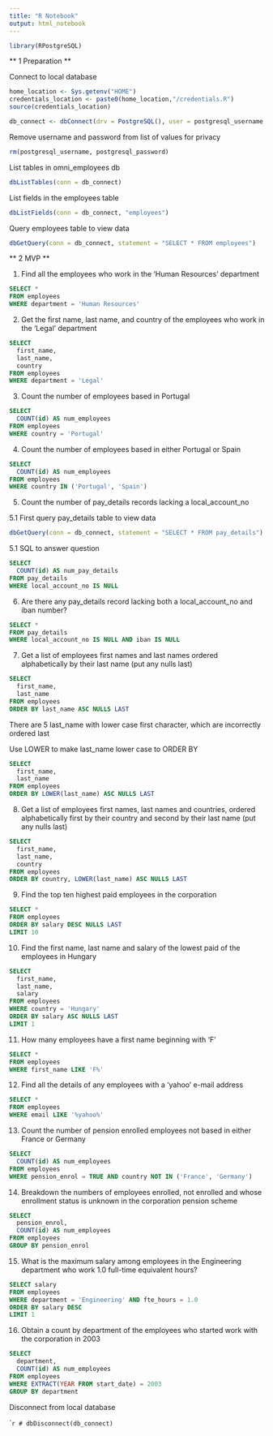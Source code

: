```yaml
---
title: "R Notebook"
output: html_notebook
---
```


```r
library(RPostgreSQL)
```

** 1 Preparation **

Connect to local database

```r
home_location <- Sys.getenv("HOME")
credentials_location <- paste0(home_location,"/credentials.R")
source(credentials_location)
```

```r
db_connect <- dbConnect(drv = PostgreSQL(), user = postgresql_username, password = postgresql_password, dbname = "omni_employees", host = "localhost")
```

Remove username and password from list of values for privacy

```r
rm(postgresql_username, postgresql_password)
```

List tables in omni_employees db

```r
dbListTables(conn = db_connect)
```

List fields in the employees table

```r
dbListFields(conn = db_connect, "employees")
```

Query employees table to view data

```r
dbGetQuery(conn = db_connect, statement = "SELECT * FROM employees")
```
** 2 MVP **

1. Find all the employees who work in the ‘Human Resources’ department

```sql
SELECT *
FROM employees
WHERE department = 'Human Resources'
```
2. Get the first name, last name, and country of the employees who work in the ‘Legal’ department

```sql
SELECT
  first_name,
  last_name,
  country
FROM employees
WHERE department = 'Legal'
```
3. Count the number of employees based in Portugal

```sql
SELECT
  COUNT(id) AS num_employees
FROM employees
WHERE country = 'Portugal'
```

4. Count the number of employees based in either Portugal or Spain

```sql
SELECT
  COUNT(id) AS num_employees
FROM employees
WHERE country IN ('Portugal', 'Spain')
```

5. Count the number of pay_details records lacking a local_account_no

  5.1 First query pay_details table to view data

```r
dbGetQuery(conn = db_connect, statement = "SELECT * FROM pay_details")
```
  5.1 SQL to answer question

```sql
SELECT
  COUNT(id) AS num_pay_details
FROM pay_details
WHERE local_account_no IS NULL
```

6. Are there any pay_details record lacking both a local_account_no and iban number?

```sql
SELECT *
FROM pay_details
WHERE local_account_no IS NULL AND iban IS NULL
```

7. Get a list of employees first names and last names ordered alphabetically by their last name (put any nulls last)

```sql
SELECT
  first_name,
  last_name 
FROM employees
ORDER BY last_name ASC NULLS LAST
```
  There are 5 last_name with lower case first character, which are incorrectly ordered last

  Use LOWER to make last_name lower case to ORDER BY

```sql
SELECT
  first_name,
  last_name
FROM employees
ORDER BY LOWER(last_name) ASC NULLS LAST
```

8. Get a list of employees first names, last names and countries, ordered alphabetically first by their country and second by their last name (put any nulls last)

```sql
SELECT
  first_name,
  last_name,
  country
FROM employees
ORDER BY country, LOWER(last_name) ASC NULLS LAST
```

9. Find the top ten highest paid employees in the corporation

```sql
SELECT *
FROM employees
ORDER BY salary DESC NULLS LAST
LIMIT 10
```
10. Find the first name, last name and salary of the lowest paid of the employees in Hungary

```sql
SELECT
  first_name,
  last_name,
  salary
FROM employees
WHERE country = 'Hungary'
ORDER BY salary ASC NULLS LAST
LIMIT 1
```

11. How many employees have a first name beginning with ‘F’

```sql
SELECT *
FROM employees
WHERE first_name LIKE 'F%'
```
12. Find all the details of any employees with a ‘yahoo’ e-mail address

```sql
SELECT *
FROM employees
WHERE email LIKE '%yahoo%'
```

13. Count the number of pension enrolled employees not based in either France or Germany

```sql
SELECT
  COUNT(id) AS num_employees
FROM employees
WHERE pension_enrol = TRUE AND country NOT IN ('France', 'Germany')
```

14. Breakdown the numbers of employees enrolled, not enrolled and whose enrollment status is unknown in the corporation pension scheme

```sql
SELECT
  pension_enrol,
  COUNT(id) AS num_employees
FROM employees
GROUP BY pension_enrol
```

15. What is the maximum salary among employees in the Engineering department who work 1.0 full-time equivalent hours?

```sql
SELECT salary
FROM employees
WHERE department = 'Engineering' AND fte_hours = 1.0
ORDER BY salary DESC
LIMIT 1
```

16. Obtain a count by department of the employees who started work with the corporation in 2003

```sql
SELECT
  department,
  COUNT(id) AS num_employees
FROM employees
WHERE EXTRACT(YEAR FROM start_date) = 2003
GROUP BY department
```

Disconnect from local database

```r
# dbDisconnect(db_connect)
``
